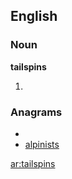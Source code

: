 ==English==

===Noun===
'''tailspins'''

# {{plural of|[[tailspin]]}}

===Anagrams===
* {{alphagram|aiilnpsst}}
* [[alpinists#English|alpinists]]

[[ar:tailspins]]